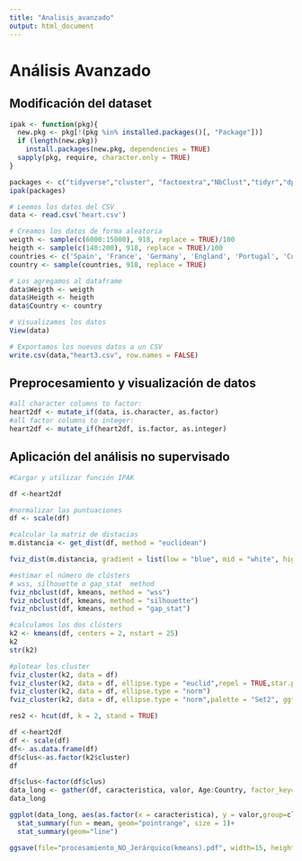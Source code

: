 ```yaml
---
title: "Analisis_avanzado"
output: html_document
---
```


# Análisis Avanzado 

## Modificación del dataset
```r
ipak <- function(pkg){
  new.pkg <- pkg[!(pkg %in% installed.packages()[, "Package"])]
  if (length(new.pkg)) 
    install.packages(new.pkg, dependencies = TRUE)
  sapply(pkg, require, character.only = TRUE)
}

packages <- c("tidyverse","cluster", "factoextra","NbClust","tidyr","dplyr")
ipak(packages)
```


```r
# Leemos los datos del CSV
data <- read.csv('heart.csv')

# Creamos los datos de forma aleatoria
weigth <- sample(c(6000:15000), 918, replace = TRUE)/100
heigth <- sample(c(140:200), 918, replace = TRUE)/100
countries <- c('Spain', 'France', 'Germany', 'England', 'Portugal', 'Cuba', 'China', 'South Africa', 'Italy')
country <- sample(countries, 918, replace = TRUE)

# Los agregamos al dataframe
data$Weigth <- weigth
data$Heigth <- heigth
data$Country <- country

# Visualizamos los datos
View(data)

# Exportamos los nuevos datos a un CSV
write.csv(data,"heart3.csv", row.names = FALSE)
```

## Preprocesamiento y visualización de datos

```r
#all character columns to factor:
heart2df <- mutate_if(data, is.character, as.factor)
#all factor columns to integer:
heart2df <- mutate_if(heart2df, is.factor, as.integer)

```



## Aplicación del análisis no supervisado

```r
#Cargar y utilizar función IPAK

df <-heart2df

#normalizar las puntuaciones
df <- scale(df)
```

```r

#calcular la matriz de distacias
m.distancia <- get_dist(df, method = "euclidean") 

fviz_dist(m.distancia, gradient = list(low = "blue", mid = "white", high = "red"))
```


```r
#estimar el número de clústers
# wss, silhouette o gap_stat  method
fviz_nbclust(df, kmeans, method = "wss")
fviz_nbclust(df, kmeans, method = "silhouette")
fviz_nbclust(df, kmeans, method = "gap_stat")
```

```r

#calculamos los dos clústers
k2 <- kmeans(df, centers = 2, nstart = 25)
k2
str(k2)

#plotear los cluster
fviz_cluster(k2, data = df)
fviz_cluster(k2, data = df, ellipse.type = "euclid",repel = TRUE,star.plot = TRUE) #ellipse.type= "t", "norm", "euclid"
fviz_cluster(k2, data = df, ellipse.type = "norm")
fviz_cluster(k2, data = df, ellipse.type = "norm",palette = "Set2", ggtheme = theme_minimal())

res2 <- hcut(df, k = 2, stand = TRUE)
```


```r
df <-heart2df
df <- scale(df)
df<- as.data.frame(df)
df$clus<-as.factor(k2$cluster)
df

df$clus<-factor(df$clus)
data_long <- gather(df, caracteristica, valor, Age:Country, factor_key=TRUE)
data_long

ggplot(data_long, aes(as.factor(x = caracteristica), y = valor,group=clus, colour = clus)) +
  stat_summary(fun = mean, geom="pointrange", size = 1)+
  stat_summary(geom="line")

ggsave(file="procesamiento_NO_Jerárquico(kmeans).pdf", width=15, height=15, dpi=1000)
```
